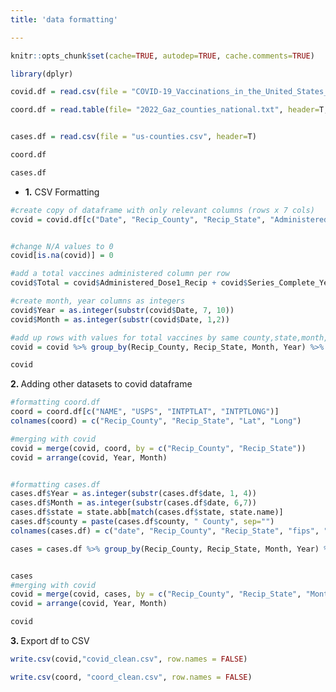 ```yaml
---
title: 'data formatting'

---
```


```r
knitr::opts_chunk$set(cache=TRUE, autodep=TRUE, cache.comments=TRUE)
```

```r
library(dplyr)

covid.df = read.csv(file = "COVID-19_Vaccinations_in_the_United_States_County.csv", header=T)

coord.df = read.table(file= "2022_Gaz_counties_national.txt", header=T, sep="\t")


cases.df = read.csv(file = "us-counties.csv", header=T)

coord.df

cases.df
```


- **1.** CSV Formatting
```r

#create copy of dataframe with only relevant columns (rows x 7 cols)
covid = covid.df[c("Date", "Recip_County", "Recip_State", "Administered_Dose1_Recip", "Series_Complete_Yes", "Booster_Doses", "Second_Booster_50Plus")]


#change N/A values to 0
covid[is.na(covid)] = 0

#add a total vaccines administered column per row
covid$Total = covid$Administered_Dose1_Recip + covid$Series_Complete_Yes + covid$Booster_Doses + covid$Second_Booster_50Plus

#create month, year columns as integers
covid$Year = as.integer(substr(covid$Date, 7, 10))
covid$Month = as.integer(substr(covid$Date, 1,2))

#add up rows with values for total vaccines by same county,state,month,year
covid = covid %>% group_by(Recip_County, Recip_State, Month, Year) %>% summarise(across(Total, sum)) %>% arrange(Year, Month)

covid

```
**2. ** Adding other datasets to covid dataframe
```r
#formatting coord.df
coord = coord.df[c("NAME", "USPS", "INTPTLAT", "INTPTLONG")]
colnames(coord) = c("Recip_County", "Recip_State", "Lat", "Long")

#merging with covid
covid = merge(covid, coord, by = c("Recip_County", "Recip_State"))
covid = arrange(covid, Year, Month)


#formatting cases.df
cases.df$Year = as.integer(substr(cases.df$date, 1, 4))
cases.df$Month = as.integer(substr(cases.df$date, 6,7))
cases.df$state = state.abb[match(cases.df$state, state.name)]
cases.df$county = paste(cases.df$county, " County", sep="")
colnames(cases.df) = c("date", "Recip_County", "Recip_State", "fips", "Cases", "Deaths", "Year", "Month")

cases = cases.df %>% group_by(Recip_County, Recip_State, Month, Year) %>% summarise(across(Cases, sum)) %>% arrange(Year, Month)


cases
#merging with covid
covid = merge(covid, cases, by = c("Recip_County", "Recip_State", "Month", "Year"))
covid = arrange(covid, Year, Month)

covid

```


**3. ** Export df to CSV
```r

write.csv(covid,"covid_clean.csv", row.names = FALSE)

write.csv(coord, "coord_clean.csv", row.names = FALSE)
```

